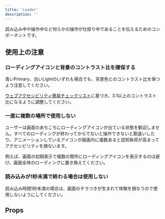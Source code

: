 ```yaml
---
title: 'Loader'
description: ''
---
```


読み込み中や操作中など何らかの操作が仕掛り中であることを伝えるためのコンポーネントです。

<ComponentStory name="Loader" />

## 使用上の注意
### ローディングアイコンと背景のコントラスト比を確保する

青いPrimary、白いLightのいずれも場合でも、背景色とのコントラスト比を保つよう注意してください。

[ウェブアクセシビリティ簡易チェックリスト](https://smarthr.design/accessibility/check-list/#h2-3)に基づき、3:1以上のコントラスト比になるように調整してください。

### 一度に複数の場所で使用しない

ユーザーは画面のあちこちにローディングアイコンが出ている状態を歓迎しません。すべてのローディングが終わってからでないと操作できないと勘違いしたり、アニメーションしているアイコンが画面内に複数あると認知負荷が高まってアクセシビリティを損ないます。

例えば、画面の初期表示で複数の箇所にローディングアイコンを表示するのは避け、画面全体のローディングに置き換えてください。

### 読み込みが1秒未満で終わる場合は使用しない

読み込み時間1秒未満の場合は、画面のチラつきが生まれて体験を損なうので使用しないようにしてください。

## Props

<ComponentPropsTable name="Loader" />
